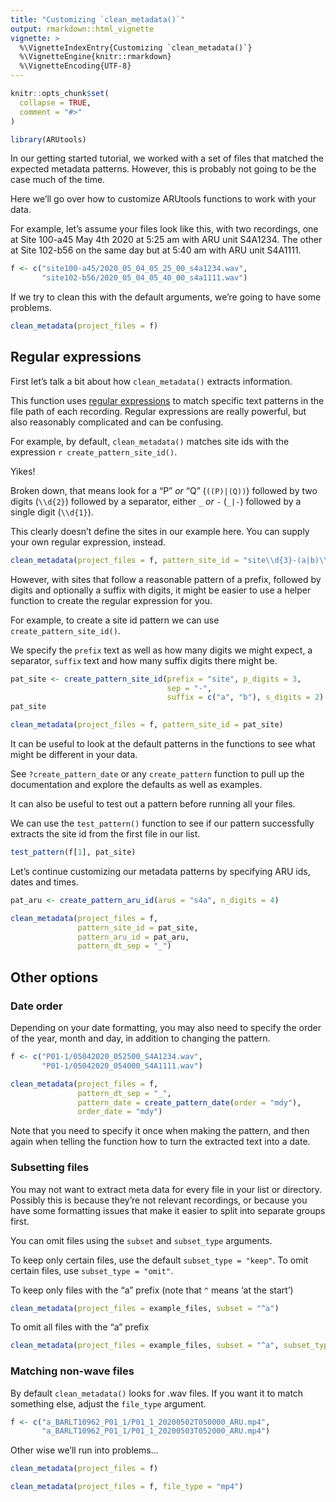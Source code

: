 ```yaml
---
title: "Customizing `clean_metadata()`"
output: rmarkdown::html_vignette
vignette: >
  %\VignetteIndexEntry{Customizing `clean_metadata()`}
  %\VignetteEngine{knitr::rmarkdown}
  %\VignetteEncoding{UTF-8}
---
```


```r
knitr::opts_chunk$set(
  collapse = TRUE,
  comment = "#>"
)
```


```r
library(ARUtools)
```

In our getting started tutorial, we worked with a set of files that matched the
expected metadata patterns. However, this is probably not going to be the case
much of the time.

Here we'll go over how to customize ARUtools functions to work with your data.

For example, let's assume your files look like this, with two recordings, one
at Site 100-a45 May 4th 2020 at 5:25 am with ARU unit S4A1234. The other at 
Site 102-b56 on the same day but at 5:40 am with ARU unit S4A1111.

```r
f <- c("site100-a45/2020_05_04_05_25_00_s4a1234.wav",
       "site102-b56/2020_05_04_05_40_00_s4a1111.wav")
```

If we try to clean this with the default arguments, we're going to have some problems.

```r
clean_metadata(project_files = f)
```

## Regular expressions

First let's talk a bit about how `clean_metadata()` extracts information.

This function uses [regular expressions](https://stringr.tidyverse.org/articles/regular-expressions.html) 
to match specific text patterns in the file path of each recording. 
Regular expressions are really powerful, but also reasonably complicated and can
be confusing. 

For example, by default, `clean_metadata()` matches site ids with the expression 
`r create_pattern_site_id()`.

Yikes!

Broken down, that means look for a "P" *or* "Q" (`((P)|(Q))`) 
followed by two digits (`\\d{2}`)
followed by a separator, either `_` *or* `-` (`_|-`)
followed by a single digit (`\\d{1}`).

This clearly doesn't define the sites in our example here.
You can supply your own regular expression, instead.

```r
clean_metadata(project_files = f, pattern_site_id = "site\\d{3}-(a|b)\\d{2}")
```


However, with sites that follow a reasonable pattern of a prefix, followed by digits
and optionally a suffix with digits, it might be easier to use a helper
function to create the regular expression for you.

For example, to create a site id pattern we can use `create_pattern_site_id()`.

We specify the `prefix` text as well as how many digits we might expect, a separator, 
`suffix` text and how many suffix digits there might be.

```r
pat_site <- create_pattern_site_id(prefix = "site", p_digits = 3, 
                                   sep = "-", 
                                   suffix = c("a", "b"), s_digits = 2)
pat_site
```

```r
clean_metadata(project_files = f, pattern_site_id = pat_site)
```

It can be useful to look at the default patterns in the functions to see what 
might be different in your data. 

See `?create_pattern_date` or any `create_pattern` function to pull up the documentation 
and explore the defaults as well as examples. 

It can also be useful to test out a pattern before running all your files.

We can use the `test_pattern()` function to see if our pattern successfully 
extracts the site id from the first file in our list.
```r
test_pattern(f[1], pat_site)
```


Let's continue customizing our metadata patterns by specifying ARU ids, dates and times.

```r
pat_aru <- create_pattern_aru_id(arus = "s4a", n_digits = 4)

clean_metadata(project_files = f,
               pattern_site_id = pat_site,
               pattern_aru_id = pat_aru,
               pattern_dt_sep = "_")
```

## Other options

### Date order

Depending on your date formatting, you may also need to specify the order of the 
year, month and day, in addition to changing the pattern. 

```r
f <- c("P01-1/05042020_052500_S4A1234.wav",
       "P01-1/05042020_054000_S4A1111.wav")
```

```r
clean_metadata(project_files = f,
               pattern_dt_sep = "_",
               pattern_date = create_pattern_date(order = "mdy"),
               order_date = "mdy")
```

Note that you need to specify it once when making the pattern, and then again 
when telling the function how to turn the extracted text into a date.


### Subsetting files

You may not want to extract meta data for every file in your list or directory.
Possibly this is because they're not relevant recordings, or because you have
some formatting issues that make it easier to split into separate groups first.

You can omit files using the `subset` and `subset_type` arguments.

To keep only certain files, use the default `subset_type = "keep"`. To omit
certain files, use `subset_type = "omit"`.

To keep only files with the "a" prefix (note that `^` means 'at the start')
```r
clean_metadata(project_files = example_files, subset = "^a")
```

To omit all files with the "a" prefix
```r
clean_metadata(project_files = example_files, subset = "^a", subset_type = "omit")
```

### Matching non-wave files

By default `clean_metadata()` looks for .wav files. If you want it to match 
something else, adjust the `file_type` argument.

```r
f <- c("a_BARLT10962_P01_1/P01_1_20200502T050000_ARU.mp4",
       "a_BARLT10962_P01_1/P01_1_20200503T052000_ARU.mp4")
```

Other wise we'll run into problems...
```r
clean_metadata(project_files = f)

```

```r
clean_metadata(project_files = f, file_type = "mp4")
```


